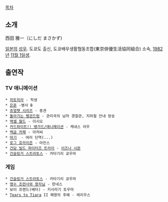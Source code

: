 [[목차]]
== 소개 ==
西田 雅一（にしだ まさかず)

[[일본]]의 [[성우]]. 도쿄도 출신, 도쿄배우생활협동조합(東京俳優生活協同組合) 소속, [[1982년]] [[11월 1일]]생.

== 출연작 ==
=== TV 애니메이션 ===
 * [[히토히라]] - 학생
 * [[은혼]] -병사 B
 * [[쥬얼펫 시리즈]] - 중견
 * [[돌아가는 펭귄드럼]] - 관리국의 남자 경찰관, 지하철 안내 방송
 * [[액셀 월드]] - 이시오
 * [[카드파이트!! 뱅가드/애니메이션]] - 케네스 라우
 * [[백곰 카페]] - 아저씨
 * [[마기]]  - 여러 단역(...)
 * [[로그 호라이즌]] - 아인스
 * [[건담 빌드 파이터즈 트라이]] - [[이즈나 시몬]]
 * [[건슬링거 스트라토스]] - 카타기리 쿄우마


=== 게임 ===
 * [[건슬링거 스트라토스]] - 카타기리 쿄우마
 * [[맹수 조련사와 왕자님]] - 한네스
 * 보이 프렌드(베타) - 키사라기 토우마
 * [[Tears to Tiara]] II 패왕의 후예 - 레리우스

